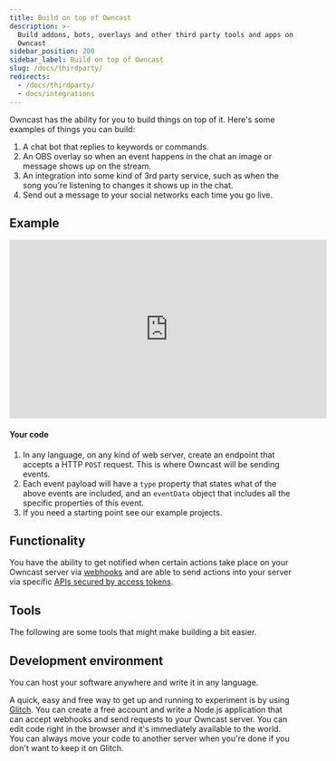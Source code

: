 ```yaml
---
title: Build on top of Owncast
description: >-
  Build addons, bots, overlays and other third party tools and apps on top of
  Owncast
sidebar_position: 200
sidebar_label: Build on top of Owncast
slug: /docs/thirdparty/
redirects:
  - /docs/thirdparty/
  - docs/integrations
---
```


Owncast has the ability for you to build things on top of it. Here's some examples of things you can build:

1. A chat bot that replies to keywords or commands.
1. An OBS overlay so when an event happens in the chat an image or message shows up on the stream.
1. An integration into some kind of 3rd party service, such as when the song you're listening to changes it shows up in the chat.
1. Send out a message to your social networks each time you go live.

## Example

<iframe width="560" height="315" src="https://www.youtube.com/embed/eWE7HGJQI_4?start=547" title="YouTube video player" frameborder="0" allow="accelerometer; autoplay; clipboard-write; encrypted-media; gyroscope; picture-in-picture" allowfullscreen></iframe>

#### Your code

1. In any language, on any kind of web server, create an endpoint that accepts a HTTP `POST` request. This is where Owncast will be sending events.
1. Each event payload will have a `type` property that states what of the above events are included, and an `eventData` object that includes all the specific properties of this event.
1. If you need a starting point see our example projects.

## Functionality

You have the ability to get notified when certain actions take place on your Owncast server via [webhooks](/thirdparty/webhooks) and are able to send actions into your server via specific [APIs secured by access tokens](/thirdparty/apis).

## Tools

The following are some tools that might make building a bit easier.

## Development environment

You can host your software anywhere and write it in any language.

A quick, easy and free way to get up and running to experiment is by using [Glitch](http://glitch.com). You can create a free account and write a Node.js application that can accept webhooks and send requests to your Owncast server. You can edit code right in the browser and it's immediately available to the world. You can always move your code to another server when you're done if you don't want to keep it on Glitch.
